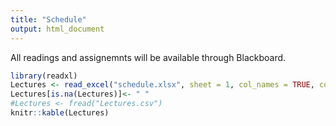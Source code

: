 ```yaml
---
title: "Schedule"
output: html_document
---
```


All readings and assignemnts will be available through Blackboard.

```r
library(readxl)
Lectures <- read_excel("schedule.xlsx", sheet = 1, col_names = TRUE, col_types = NULL, na = "", skip = 0)
Lectures[is.na(Lectures)]<- " "
#Lectures <- fread("Lectures.csv")
knitr::kable(Lectures)

```

